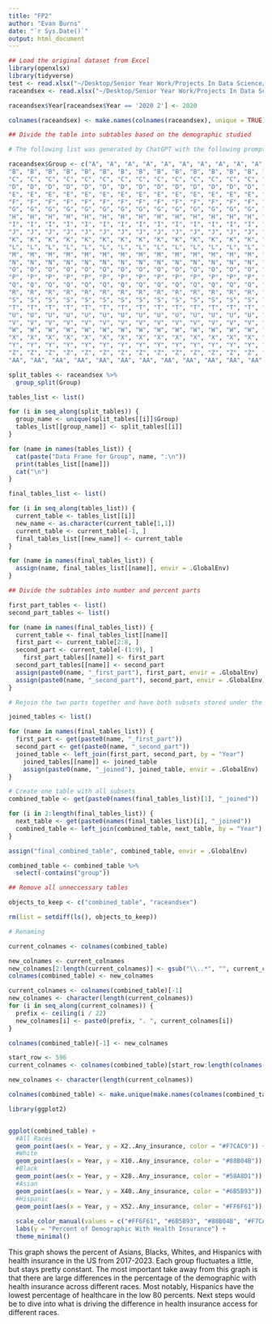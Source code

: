 ```yaml
---
title: "FP2"
author: "Evan Burns"
date: "`r Sys.Date()`"
output: html_document
---
```


```r
## Load the original dataset from Excel
library(openxlsx)
library(tidyverse)
test <- read.xlsx("~/Desktop/Senior Year Work/Projects In Data Science/Insurance Data/hhi01.xlsx")
raceandsex <- read.xlsx("~/Desktop/Senior Year Work/Projects In Data Science/Insurance Data/hhi01.xlsx", startRow = 4, rows = c(4,5:55,57:107,109:159,161:211,213:263,265:315,317:367,369:419, 421:471))

raceandsex$Year[raceandsex$Year == '2020 2'] <- 2020

colnames(raceandsex) <- make.names(colnames(raceandsex), unique = TRUE)

```

```r
## Divide the table into subtables based on the demographic studied

# The following list was generated by ChatGPT with the following prompt: *generate me a list with each letter of the alphabet represented by a single instance followed by 16 repeated instances, each separated by commas and enclosed in quotes* I added AA manually. 

raceandsex$Group <- c("A", "A", "A", "A", "A", "A", "A", "A", "A", "A", "A", "A", "A", "A", "A", "A", "A",  
"B", "B", "B", "B", "B", "B", "B", "B", "B", "B", "B", "B", "B", "B", "B", "B", "B",  
"C", "C", "C", "C", "C", "C", "C", "C", "C", "C", "C", "C", "C", "C", "C", "C", "C",  
"D", "D", "D", "D", "D", "D", "D", "D", "D", "D", "D", "D", "D", "D", "D", "D", "D",  
"E", "E", "E", "E", "E", "E", "E", "E", "E", "E", "E", "E", "E", "E", "E", "E", "E",  
"F", "F", "F", "F", "F", "F", "F", "F", "F", "F", "F", "F", "F", "F", "F", "F", "F",  
"G", "G", "G", "G", "G", "G", "G", "G", "G", "G", "G", "G", "G", "G", "G", "G", "G",  
"H", "H", "H", "H", "H", "H", "H", "H", "H", "H", "H", "H", "H", "H", "H", "H", "H",  
"I", "I", "I", "I", "I", "I", "I", "I", "I", "I", "I", "I", "I", "I", "I", "I", "I",  
"J", "J", "J", "J", "J", "J", "J", "J", "J", "J", "J", "J", "J", "J", "J", "J", "J",  
"K", "K", "K", "K", "K", "K", "K", "K", "K", "K", "K", "K", "K", "K", "K", "K", "K",  
"L", "L", "L", "L", "L", "L", "L", "L", "L", "L", "L", "L", "L", "L", "L", "L", "L",  
"M", "M", "M", "M", "M", "M", "M", "M", "M", "M", "M", "M", "M", "M", "M", "M", "M",  
"N", "N", "N", "N", "N", "N", "N", "N", "N", "N", "N", "N", "N", "N", "N", "N", "N",  
"O", "O", "O", "O", "O", "O", "O", "O", "O", "O", "O", "O", "O", "O", "O", "O", "O",  
"P", "P", "P", "P", "P", "P", "P", "P", "P", "P", "P", "P", "P", "P", "P", "P", "P",  
"Q", "Q", "Q", "Q", "Q", "Q", "Q", "Q", "Q", "Q", "Q", "Q", "Q", "Q", "Q", "Q", "Q",  
"R", "R", "R", "R", "R", "R", "R", "R", "R", "R", "R", "R", "R", "R", "R", "R", "R",  
"S", "S", "S", "S", "S", "S", "S", "S", "S", "S", "S", "S", "S", "S", "S", "S", "S",  
"T", "T", "T", "T", "T", "T", "T", "T", "T", "T", "T", "T", "T", "T", "T", "T", "T",  
"U", "U", "U", "U", "U", "U", "U", "U", "U", "U", "U", "U", "U", "U", "U", "U", "U",  
"V", "V", "V", "V", "V", "V", "V", "V", "V", "V", "V", "V", "V", "V", "V", "V", "V",  
"W", "W", "W", "W", "W", "W", "W", "W", "W", "W", "W", "W", "W", "W", "W", "W", "W",  
"X", "X", "X", "X", "X", "X", "X", "X", "X", "X", "X", "X", "X", "X", "X", "X", "X",  
"Y", "Y", "Y", "Y", "Y", "Y", "Y", "Y", "Y", "Y", "Y", "Y", "Y", "Y", "Y", "Y", "Y",  
"Z", "Z", "Z", "Z", "Z", "Z", "Z", "Z", "Z", "Z", "Z", "Z", "Z", "Z", "Z", "Z", "Z",
"AA", "AA", "AA", "AA", "AA", "AA", "AA", "AA", "AA", "AA", "AA", "AA", "AA", "AA", "AA", "AA", "AA")

split_tables <- raceandsex %>%
  group_split(Group)

tables_list <- list()

for (i in seq_along(split_tables)) {
  group_name <- unique(split_tables[[i]]$Group)
  tables_list[[group_name]] <- split_tables[[i]]
}

for (name in names(tables_list)) {
  cat(paste("Data Frame for Group", name, ":\n"))
  print(tables_list[[name]])
  cat("\n")
}

final_tables_list <- list()

for (i in seq_along(tables_list)) {
  current_table <- tables_list[[i]]
  new_name <- as.character(current_table[1,1])
  current_table <- current_table[-1, ]
  final_tables_list[[new_name]] <- current_table
}

for (name in names(final_tables_list)) {
  assign(name, final_tables_list[[name]], envir = .GlobalEnv)
}
```

```r
## Divide the subtables into number and percent parts

first_part_tables <- list()
second_part_tables <- list()

for (name in names(final_tables_list)) {
  current_table <- final_tables_list[[name]]
  first_part <- current_table[2:8, ]
  second_part <- current_table[-(1:9), ]
    first_part_tables[[name]] <- first_part
  second_part_tables[[name]] <- second_part
  assign(paste0(name, "_first_part"), first_part, envir = .GlobalEnv)
  assign(paste0(name, "_second_part"), second_part, envir = .GlobalEnv)
}
```

```r
# Rejoin the two parts together and have both subsets stored under the same year

joined_tables <- list()

for (name in names(final_tables_list)) {
  first_part <- get(paste0(name, "_first_part"))
  second_part <- get(paste0(name, "_second_part"))
  joined_table <- left_join(first_part, second_part, by = "Year")
    joined_tables[[name]] <- joined_table
    assign(paste0(name, "_joined"), joined_table, envir = .GlobalEnv)
}
```

```r
# Create one table with all subsets
combined_table <- get(paste0(names(final_tables_list)[1], "_joined"))

for (i in 2:length(final_tables_list)) {
  next_table <- get(paste0(names(final_tables_list)[i], "_joined"))
  combined_table <- left_join(combined_table, next_table, by = "Year")
}

assign("final_combined_table", combined_table, envir = .GlobalEnv)

combined_table <- combined_table %>%
  select(-contains("group"))
```

```r
## Remove all unneccessary tables

objects_to_keep <- c("combined_table", "raceandsex")

rm(list = setdiff(ls(), objects_to_keep))
```

```r
# Renaming

current_colnames <- colnames(combined_table)

new_colnames <- current_colnames
new_colnames[2:length(current_colnames)] <- gsub("\\..*", "", current_colnames[2:length(current_colnames)])
colnames(combined_table) <- new_colnames

current_colnames <- colnames(combined_table)[-1]
new_colnames <- character(length(current_colnames))
for (i in seq_along(current_colnames)) {
  prefix <- ceiling(i / 22)
  new_colnames[i] <- paste0(prefix, ". ", current_colnames[i])
}

colnames(combined_table)[-1] <- new_colnames

start_row <- 596
current_colnames <- colnames(combined_table)[start_row:length(colnames(combined_table))]

new_colnames <- character(length(current_colnames))

colnames(combined_table) <- make.unique(make.names(colnames(combined_table)))
```

```r
library(ggplot2)


ggplot(combined_table) +
  #All Races
  geom_point(aes(x = Year, y = X2..Any_insurance, color = "#F7CAC9")) +
  #White
  geom_point(aes(x = Year, y = X10..Any_insurance, color = "#88B04B")) +
  #Black
  geom_point(aes(x = Year, y = X28..Any_insurance, color = "#58A8D1")) +
  #Asian
  geom_point(aes(x = Year, y = X40..Any_insurance, color = "#6B5B93")) +
  #Hispanic
  geom_point(aes(x = Year, y = X52..Any_insurance, color = "#FF6F61")) +
  
  scale_color_manual(values = c("#FF6F61", "#6B5B93", "#88B04B", "#F7CAC9", "#58A8D1"), labels = c("Black", "Asian", "White", "All Races", "Hispanic")) +
  labs(y = "Percent of Demographic With Health Insurance") +
  theme_minimal()
```

This graph shows the percent of Asians, Blacks, Whites, and Hispanics with health insurance in the US from 2017-2023. Each group fluctuates a little, but stays pretty constant. The most important take away from this graph is that there are large differences in the percentage of the demographic with health insurance across different races. Most notably, Hispanics have the lowest percentage of healthcare in the low 80 percents. Next steps would be to dive into what is driving the difference in health insurance access for different races. 


